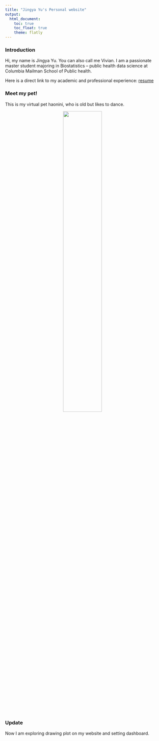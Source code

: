 ```yaml
---
title: "Jingya Yu's Personal website"
output: 
  html_document:
    toc: true
    toc_float: true
    theme: flatly
---
```

### Introduction

Hi, my name is Jingya Yu. You can also call me Vivian. I am a passionate master student majoring in Biostatistics -- public health data science at Columbia Mailman School of Public health.

Here is a direct link to my academic and professional experience: [resume](resume.html)

### Meet my pet!

This is my virtual pet haonini, who is old but likes to dance.

<center>
<img src="images/haonini.jpg" style="width:50%">
</center>

### Update 

Now I am exploring drawing plot on my website and setting dashboard.


